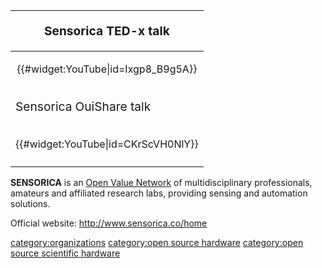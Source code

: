 {|style="border:1px solid #ffa508; background-color: #D0D0FF; margin-left:.1em; margin-top:2px; -moz-border-radius:15px;" align="right" width="240px"
!<big>Sensorica TED-x talk
</big>
|-
|<center>{{#widget:YouTube|id=Ixgp8_B9g5A}} </center>
|-
!<big>Sensorica OuiShare talk
</big>
|-
|<center>{{#widget:YouTube|id=CKrScVH0NlY}} </center>
|-

|} 


'''SENSORICA''' is an [http://valuenetwork.referata.com/wiki/Main_Page Open Value Network] of multidisciplinary professionals, amateurs and affiliated research labs, providing sensing and automation solutions.

Official website: http://www.sensorica.co/home



{{Gallery
|width=180
|height=135
|title=[http://www.sensorica.co/home Sensorica]
|lines=4
|Image:OFSI_Prop_DAQ.jpg|[http://www.sensorica.co/home/what-we-do/projects/daq-card  DAQ card]
|Image:Laser_LED_driver_product.JPG|[http://www.sensorica.co/home/what-we-do/projects/laser-driver   Laser and LED Driver]
|Image:Storyboard-panel-diagram.jpg|[http://www.sensorica.co/home/what-we-do/projects/matchmaking-device-project    Matchmaking Device project]
|Image:Modern_Mosquito_setup_2.jpg|[http://www.sensorica.co/home/what-we-do/projects/mosquito    The Mosquito project]
|Image:Optical_Fiber_Coating_Model_2.jpg|[http://www.sensorica.co/home/what-we-do/projects/optical-fiber-coating  Optical fiber coating]
|Image:3D_printed_microfluidics.JPG|[http://http://www.sensorica.co/home/what-we-do/projects/sensor-technology-to-support-local-food-systems/lab-on-a-chip-technology-for-water-and-food-quality 3D printed microfluidics]
|Image:HolyStickFlex.jpg|[http://www.sensorica.co/home/what-we-do/projects/smart-sports-equipment      Smart sports equipment]
|Image:IMG_6658.JPG|[http://www.sensorica.co/home/what-we-do/projects/tape-sensor       Tape sensor project]
|Image:Orange_positionner_and_Mosquito.jpg|[http://www.sensorica.co/home/what-we-do/projects/touch-sensitive-robots-for-micro-manipulation/xyz-piezo-micromanipulator       Micromanipulators]

}}

[[category:organizations]]
[[category:open source hardware]]
[[category:open source scientific hardware]]